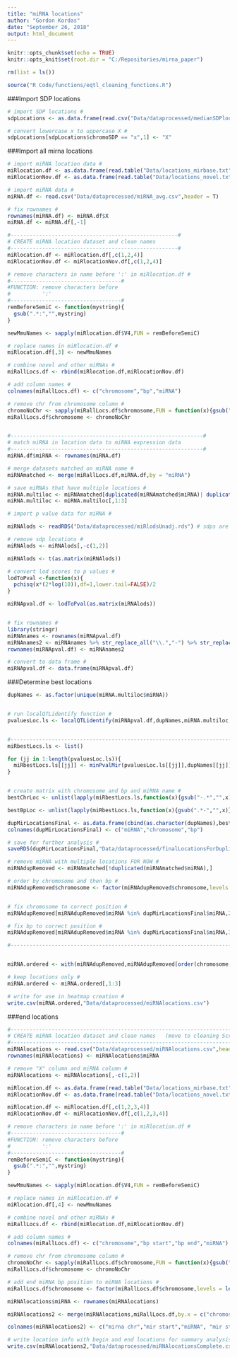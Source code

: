 ---
title: "miRNA locations"
author: "Gordon Kordas"
date: "September 26, 2018"
output: html_document
---

```{r setup, include=FALSE}
knitr::opts_chunk$set(echo = TRUE)
knitr::opts_knit$set(root.dir = "C:/Repositories/mirna_paper")

rm(list = ls())
```

```{r, source}
source("R Code/functions/eqtl_cleaning_functions.R")
```

###Import SDP locations

```{r, IMPORT}
# import SDP locations #
sdpLocations <- as.data.frame(read.csv("Data/dataprocessed/medianSDPlocations.csv",header = TRUE,stringsAsFactors = F))

# convert lowercase x to uppercase X #
sdpLocations[sdpLocations$chromoSDP == "x",1] <- "X"
```

###Import all mirna locations

```{r miRNA locations}

# import miRNA location data #
miRlocation.df <- as.data.frame(read.table("Data/locations_mirbase.txt"))
miRlocationNov.df <- as.data.frame(read.table("Data/locations_novel.txt"))

# import miRNA data #
miRNA.df <- read.csv("Data/dataprocessed/miRNA_avg.csv",header = T)

# fix rownames #
rownames(miRNA.df) <- miRNA.df$X
miRNA.df <- miRNA.df[,-1]

#-----------------------------------------------------#
# CREATE miRNA location dataset and clean names       
#-----------------------------------------------------#
miRlocation.df <- miRlocation.df[,c(1,2,4)]
miRlocationNov.df <- miRlocationNov.df[,c(1,2,4)]

# remove characters in name before ':' in miRlocation.df #
#-----------------------------------#
#FUNCTION: remove characters before
#          ':'
#-----------------------------------#
remBeforeSemiC <- function(mystring){
  gsub(".*:","",mystring)
}

newMmuNames <- sapply(miRlocation.df$V4,FUN = remBeforeSemiC)

# replace names in miRlocation.df #
miRlocation.df[,3] <- newMmuNames

# combine novel and other miRNAs #
miRallLocs.df <- rbind(miRlocation.df,miRlocationNov.df)

# add column names #
colnames(miRallLocs.df) <- c("chromosome","bp","miRNA")

# remove chr from chromosome column #
chromoNoChr <- sapply(miRallLocs.df$chromosome,FUN = function(x){gsub("chr","",x)})
miRallLocs.df$chromosome <- chromoNoChr


#-------------------------------------------------------------#
# match miRNA in location data to miRNA expression data 
#-------------------------------------------------------------#
miRNA.df$miRNA <- rownames(miRNA.df)

# merge datasets matched on miRNA name #
miRNAmatched <- merge(miRallLocs.df,miRNA.df,by = "miRNA")

# save miRNAs that have multiple locations #
miRNA.multiloc <- miRNAmatched[duplicated(miRNAmatched$miRNA)| duplicated(miRNAmatched$miRNA,fromLast = T),]
miRNA.multiloc <- miRNA.multiloc[,1:3]

```

```{r,fix names pval mat}
# import p value data for miRNA #

miRNAlods <- readRDS("Data/dataprocessed/miRlodsUnadj.rds") # sdps are ordered by location

# remove sdp locations #
miRNAlods <- miRNAlods[,-c(1,2)]

miRNAlods <- t(as.matrix(miRNAlods))

# convert lod scores to p values #
lodToPval <-function(x){
  pchisq(x*(2*log(10)),df=1,lower.tail=FALSE)/2
}

miRNApval.df <- lodToPval(as.matrix(miRNAlods))


# fix rownames #
library(stringr)
miRNAnames <- rownames(miRNApval.df)
miRNAnames2 <- miRNAnames %>% str_replace_all("\\.","-") %>% str_replace("novel-","novel:")
rownames(miRNApval.df) <- miRNAnames2

# convert to data frame #
miRNApval.df <- data.frame(miRNApval.df)
```

###Determine best locations

```{r, local qtl analysis}
dupNames <- as.factor(unique(miRNA.multiloc$miRNA))


# run localQTLidentify function #
pvaluesLoc.ls <- localQTLidentify(miRNApval.df,dupNames,miRNA.multiloc,sdpLocations)


#---------------------------------------------------------------------------------#
miRbestLocs.ls <- list()

for (jj in 1:length(pvaluesLoc.ls)){
  miRbestLocs.ls[[jj]] <- minPvalMir(pvaluesLoc.ls[[jj]],dupNames[[jj]],miRNApval.df,sdpLocations,miRNA.multiloc)
}


# create matrix with chromosome and bp and miRNA name #
bestChrLoc <- unlist(lapply(miRbestLocs.ls,function(x){gsub("-.*","",x)}))

bestBpLoc <- unlist(lapply(miRbestLocs.ls,function(x){gsub(".*-","",x)}))

dupMirLocationsFinal <- as.data.frame(cbind(as.character(dupNames),bestChrLoc,bestBpLoc))
colnames(dupMirLocationsFinal) <- c("miRNA","chromosome","bp")

# save for further analysis #
saveRDS(dupMirLocationsFinal,"Data/dataprocessed/finalLocationsForDuplicateMiRNA.rds")
```

```{r,best locations}
# remove miRNA with multiple locations FOR NOW #
miRNAdupRemoved <- miRNAmatched[!duplicated(miRNAmatched$miRNA),]

# order by chromosome and then bp #
miRNAdupRemoved$chromosome <- factor(miRNAdupRemoved$chromosome,levels = c("1","2","3","4","5","6","7","8","9","10","11","12","13","14","15","16","17","18","19","X"))


# fix chromosome to correct position #
miRNAdupRemoved[miRNAdupRemoved$miRNA %in% dupMirLocationsFinal$miRNA,2] <- dupMirLocationsFinal$chromosome

# fix bp to correct position #
miRNAdupRemoved[miRNAdupRemoved$miRNA %in% dupMirLocationsFinal$miRNA,3] <- as.numeric(as.character(dupMirLocationsFinal$bp))

#----------------------------------------------------------------------------------------------#


miRNA.ordered <- with(miRNAdupRemoved,miRNAdupRemoved[order(chromosome,bp),])

# keep locations only #
miRNA.ordered <- miRNA.ordered[,1:3]

# write for use in heatmap creation #
write.csv(miRNA.ordered,"Data/dataprocessed/miRNAlocations.csv")
```

###end locations
```{r,end locations}
#----------------------------------------------------------------------------#
# CREATE miRNA location dataset and clean names   (move to cleaning Script)    
#----------------------------------------------------------------------------#
miRNAlocations <- read.csv("Data/dataprocessed/miRNAlocations.csv",header = TRUE)
rownames(miRNAlocations) <- miRNAlocations$miRNA

# remove "X" column and miRNA column #
miRNAlocations <- miRNAlocations[,-c(1,2)]

miRlocation.df <- as.data.frame(read.table("Data/locations_mirbase.txt"))
miRlocationNov.df <- as.data.frame(read.table("Data/locations_novel.txt"))

miRlocation.df <- miRlocation.df[,c(1,2,3,4)]
miRlocationNov.df <- miRlocationNov.df[,c(1,2,3,4)]

# remove characters in name before ':' in miRlocation.df #
#-----------------------------------#
#FUNCTION: remove characters before
#          ':'
#-----------------------------------#
remBeforeSemiC <- function(mystring){
  gsub(".*:","",mystring)
}

newMmuNames <- sapply(miRlocation.df$V4,FUN = remBeforeSemiC)

# replace names in miRlocation.df #
miRlocation.df[,4] <- newMmuNames

# combine novel and other miRNAs #
miRallLocs.df <- rbind(miRlocation.df,miRlocationNov.df)

# add column names #
colnames(miRallLocs.df) <- c("chromosome","bp start","bp end","miRNA")

# remove chr from chromosome column #
chromoNoChr <- sapply(miRallLocs.df$chromosome,FUN = function(x){gsub("chr","",x)})
miRallLocs.df$chromosome <- chromoNoChr

# add end miRNA bp position to miRNA locations #
miRallLocs.df$chromosome <- factor(miRallLocs.df$chromosome,levels = levels(miRNAlocations$chromosome))

miRNAlocations$miRNA <- rownames(miRNAlocations)

miRNAlocations2 <- merge(miRNAlocations,miRallLocs.df,by.x = c("chromosome","bp","miRNA"),by.y = c("chromosome","bp start","miRNA"))

colnames(miRNAlocations2) <- c("mirna chr","mir start","miRNA", "mir stop")

# write location info with begin and end locations for summary analysis #
write.csv(miRNAlocations2,"Data/dataprocessed/miRNAlocationsComplete.csv")
```
